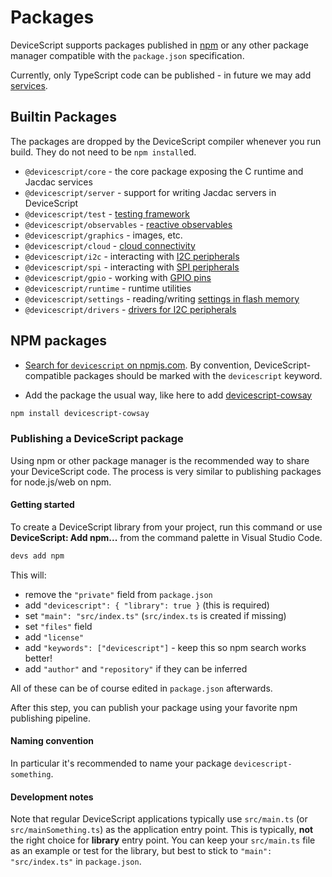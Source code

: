 # Packages

DeviceScript supports packages published in [npm](https://www.npmjs.com/) or any other package manager compatible
with the `package.json` specification.

Currently, only TypeScript code can be published - in future we may add [services](/developer/servers/custom-services).

## Builtin Packages

The packages are dropped by the DeviceScript compiler whenever you run build.
They do not need to be `npm install`ed.

-   `@devicescript/core` - the core package exposing the C runtime and Jacdac services
-   `@devicescript/server` - support for writing Jacdac servers in DeviceScript
-   `@devicescript/test` - [testing framework](/developer/testing)
-   `@devicescript/observables` - [reactive observables](/developer/observables)
-   `@devicescript/graphics` - images, etc.
-   `@devicescript/cloud` - [cloud connectivity](/developer/cloud)
-   `@devicescript/i2c` - interacting with [I2C peripherals](/developer/servers/i2c)
-   `@devicescript/spi` - interacting with [SPI peripherals](/developer/servers/spi)
-   `@devicescript/gpio` - working with [GPIO pins](/developer/servers/pins)
-   `@devicescript/runtime` - runtime utilities
-   `@devicescript/settings` - reading/writing [settings in flash memory](/developer/settings)
-   `@devicescript/drivers` - [drivers for I2C peripherals](/developer/servers)

## NPM packages

-   [Search for `devicescript` on npmjs.com](https://www.npmjs.com/search?q=devicescript).
    By convention, DeviceScript-compatible packages should be marked with the `devicescript` keyword.

-   Add the package the usual way, like here to add [devicescript-cowsay](https://www.npmjs.com/package/devicescript-cowsay)

```bash npm2yarn
npm install devicescript-cowsay
```

### Publishing a DeviceScript package

Using npm or other package manager is the recommended way to share your DeviceScript code.
The process is very similar to publishing packages for node.js/web on npm.

#### Getting started

To create a DeviceScript library from your project, run this command
or use **DeviceScript: Add npm...** from the command palette in Visual Studio Code.

```bash
devs add npm
```

This will:

-   remove the `"private"` field from `package.json`
-   add `"devicescript": { "library": true }` (this is required)
-   set `"main": "src/index.ts"` (`src/index.ts` is created if missing)
-   set `"files"` field
-   add `"license"`
-   add `"keywords": ["devicescript"]` - keep this so npm search works better!
-   add `"author"` and `"repository"` if they can be inferred

All of these can be of course edited in `package.json` afterwards.

After this step, you can publish your package using your favorite npm publishing pipeline.

#### Naming convention

In particular it's recommended to name your package `devicescript-something`.

#### Development notes

Note that regular DeviceScript applications typically use `src/main.ts` (or `src/mainSomething.ts`)
as the application entry point.
This is typically, **not** the right choice for **library** entry point.
You can keep your `src/main.ts` file as an example or test for the library,
but best to stick to `"main": "src/index.ts"` in `package.json`.
